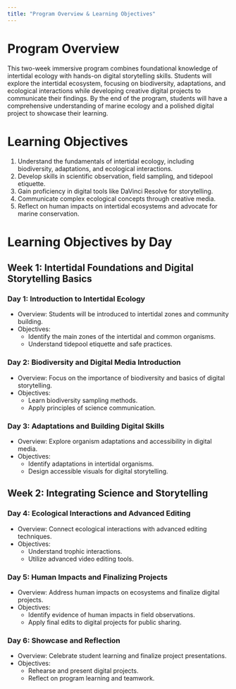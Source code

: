 ```yaml
---
title: "Program Overview & Learning Objectives"
---
```


# Program Overview

This two-week immersive program combines foundational knowledge of intertidal ecology with hands-on digital storytelling skills. Students will explore the intertidal ecosystem, focusing on biodiversity, adaptations, and ecological interactions while developing creative digital projects to communicate their findings. By the end of the program, students will have a comprehensive understanding of marine ecology and a polished digital project to showcase their learning.

# Learning Objectives

1.  Understand the fundamentals of intertidal ecology, including biodiversity, adaptations, and ecological interactions.
2.  Develop skills in scientific observation, field sampling, and tidepool etiquette.
3.  Gain proficiency in digital tools like DaVinci Resolve for storytelling.
4.  Communicate complex ecological concepts through creative media.
5.  Reflect on human impacts on intertidal ecosystems and advocate for marine conservation.

# Learning Objectives by Day

## Week 1: Intertidal Foundations and Digital Storytelling Basics

### Day 1: Introduction to Intertidal Ecology

-   Overview: Students will be introduced to intertidal zones and community building.
-   Objectives:
    -   Identify the main zones of the intertidal and common organisms.
    -   Understand tidepool etiquette and safe practices.

### Day 2: Biodiversity and Digital Media Introduction

-   Overview: Focus on the importance of biodiversity and basics of digital storytelling.
-   Objectives:
    -   Learn biodiversity sampling methods.
    -   Apply principles of science communication.

### Day 3: Adaptations and Building Digital Skills

-   Overview: Explore organism adaptations and accessibility in digital media.
-   Objectives:
    -   Identify adaptations in intertidal organisms.
    -   Design accessible visuals for digital storytelling.

## Week 2: Integrating Science and Storytelling

### Day 4: Ecological Interactions and Advanced Editing

-   Overview: Connect ecological interactions with advanced editing techniques.
-   Objectives:
    -   Understand trophic interactions.
    -   Utilize advanced video editing tools.

### Day 5: Human Impacts and Finalizing Projects

-   Overview: Address human impacts on ecosystems and finalize digital projects.
-   Objectives:
    -   Identify evidence of human impacts in field observations.
    -   Apply final edits to digital projects for public sharing.

### Day 6: Showcase and Reflection

-   Overview: Celebrate student learning and finalize project presentations.
-   Objectives:
    -   Rehearse and present digital projects.
    -   Reflect on program learning and teamwork.
